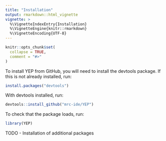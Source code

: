 ```yaml
---
title: "Installation"
output: rmarkdown::html_vignette
vignette: >
  %\VignetteIndexEntry{Installation}
  %\VignetteEngine{knitr::rmarkdown}
  %\VignetteEncoding{UTF-8}
---
```


```r
knitr::opts_chunk$set(
  collapse = TRUE,
  comment = "#>"
)
```

To install YEP from GitHub, you will need to install the devtools package. If this is not already installed, run:

```r
install.packages("devtools")
```

With devtools installed, run:

```r
devtools::install_github("mrc-ide/YEP")
```

To check that the package loads, run:

```r
library(YEP)
```

TODO - Installation of additional packages
